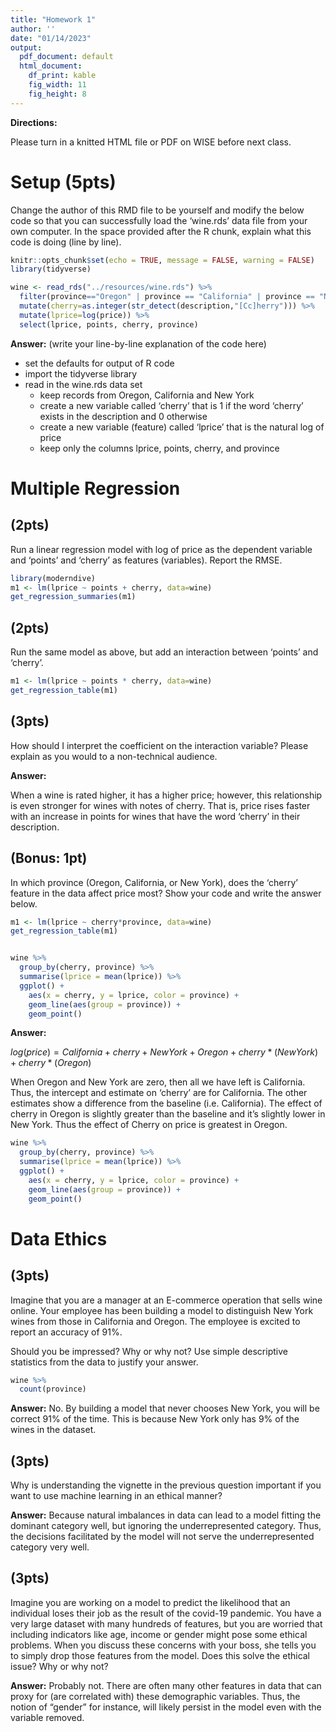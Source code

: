 ```yaml
---
title: "Homework 1"
author: ''
date: "01/14/2023"
output:
  pdf_document: default
  html_document:
    df_print: kable
    fig_width: 11
    fig_height: 8
---
```


**Directions:**

Please turn in a knitted HTML file or PDF on WISE before next class.


# Setup (5pts)

Change the author of this RMD file to be yourself and modify the below code so that you can successfully load the 'wine.rds' data file from your own computer. In the space provided after the R chunk, explain what this code is doing (line by line).

```r
knitr::opts_chunk$set(echo = TRUE, message = FALSE, warning = FALSE)
library(tidyverse)

wine <- read_rds("../resources/wine.rds") %>%
  filter(province=="Oregon" | province == "California" | province == "New York") %>% 
  mutate(cherry=as.integer(str_detect(description,"[Cc]herry"))) %>% 
  mutate(lprice=log(price)) %>% 
  select(lprice, points, cherry, province)
```

**Answer:** (write your line-by-line explanation of the code here)

- set the defaults for output of R code
- import the tidyverse library
- read in the wine.rds data set
  - keep records from Oregon, California and New York
  - create a new variable called 'cherry' that is 1 if the word 'cherry' exists in the description and 0 otherwise
  - create a new variable (feature) called 'lprice' that is the natural log of price
  - keep only the columns lprice, points, cherry, and province


# Multiple Regression

## (2pts)

Run a linear regression model with log of price as the dependent variable and 'points' and 'cherry' as features (variables). Report the RMSE.

```r
library(moderndive)
m1 <- lm(lprice ~ points + cherry, data=wine)
get_regression_summaries(m1)
```


## (2pts)

Run the same model as above, but add an interaction between 'points' and 'cherry'. 

```r
m1 <- lm(lprice ~ points * cherry, data=wine)
get_regression_table(m1)

```

## (3pts)

How should I interpret the coefficient on the interaction variable? Please explain as you would to a non-technical audience.

**Answer:** 

When a wine is rated higher, it has a higher price; however, this relationship is even stronger for wines with notes of cherry. That is, price rises faster with an increase in points for wines that have the word 'cherry' in their description.


## (Bonus: 1pt)

In which province (Oregon, California, or New York), does the 'cherry' feature in the data affect price most? Show your code and write the answer below.

```r

m1 <- lm(lprice ~ cherry*province, data=wine)
get_regression_table(m1)


wine %>%
  group_by(cherry, province) %>%
  summarise(lprice = mean(lprice)) %>%
  ggplot() + 
    aes(x = cherry, y = lprice, color = province) + 
    geom_line(aes(group = province)) + 
    geom_point()
```

**Answer:** 

$log(price)=California + cherry + New York + Oregon + cherry*(New York)+cherry*(Oregon)$

When Oregon and New York are zero, then all we have left is California. Thus, the intercept and estimate on 'cherry' are for California. The other estimates show a difference from the baseline (i.e. California). The effect of cherry in Oregon is slightly greater than the baseline and it's slightly lower in New York. Thus the effect of Cherry on price is greatest in Oregon.


```r
wine %>% 
  group_by(cherry, province) %>% 
  summarise(lprice = mean(lprice)) %>% 
  ggplot() +
    aes(x = cherry, y = lprice, color = province) +
    geom_line(aes(group = province)) +
    geom_point()
```


# Data Ethics

## (3pts)

Imagine that you are a manager at an E-commerce operation that sells wine online. Your employee has been building a model to distinguish New York wines from those in California and Oregon. The employee is excited to report an accuracy of 91%.

Should you be impressed? Why or why not? Use simple descriptive statistics from the data to justify your answer.


```r
wine %>% 
  count(province)
```

**Answer:** No. By building a model that never chooses New York, you will be correct 91% of the time. This is because New York only has 9% of the wines in the dataset.

## (3pts)

Why is understanding the vignette in the previous question important if you want to use machine learning in an ethical manner?

**Answer:** Because natural imbalances in data can lead to a model fitting the dominant category well, but ignoring the underrepresented category. Thus, the decisions facilitated by the model will not serve the underrepresented category very well.

## (3pts)

Imagine you are working on a model to predict the likelihood that an individual loses their job as the result of the covid-19 pandemic. You have a very large dataset with many hundreds of features, but you are worried that including indicators like age, income or gender might pose some ethical problems. When you discuss these concerns with your boss, she tells you to simply drop those features from the model. Does this solve the ethical issue? Why or why not?

**Answer:** Probably not. There are often many other features in data that can proxy for (are correlated with) these demographic variables. Thus, the notion of "gender" for instance, will likely persist in the model even with the variable removed.
